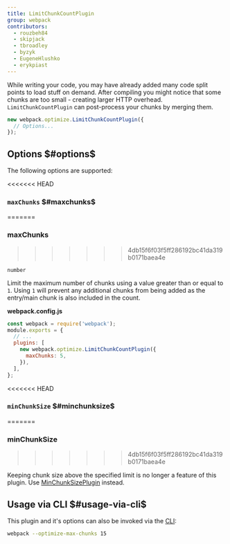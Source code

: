 ```yaml
---
title: LimitChunkCountPlugin
group: webpack
contributors:
  - rouzbeh84
  - skipjack
  - tbroadley
  - byzyk
  - EugeneHlushko
  - erykpiast
---
```


While writing your code, you may have already added many code split points to load stuff on demand. After compiling you might notice that some chunks are too small - creating larger HTTP overhead. `LimitChunkCountPlugin` can post-process your chunks by merging them.

```js
new webpack.optimize.LimitChunkCountPlugin({
  // Options...
});
```

## Options $#options$

The following options are supported:

<<<<<<< HEAD
### `maxChunks` $#maxchunks$
=======
### maxChunks
>>>>>>> 4db15f6f03f5ff286192bc41da319b0171baea4e

`number`

Limit the maximum number of chunks using a value greater than or equal to `1`. Using `1` will prevent any additional chunks from being added as the entry/main chunk is also included in the count.

**webpack.config.js**

```javascript
const webpack = require('webpack');
module.exports = {
  // ...
  plugins: [
    new webpack.optimize.LimitChunkCountPlugin({
      maxChunks: 5,
    }),
  ],
};
```

<<<<<<< HEAD
### `minChunkSize` $#minchunksize$
=======
### minChunkSize
>>>>>>> 4db15f6f03f5ff286192bc41da319b0171baea4e

Keeping chunk size above the specified limit is no longer a feature of this plugin. Use [MinChunkSizePlugin](/plugins/min-chunk-size-plugin) instead.

## Usage via CLI $#usage-via-cli$

This plugin and it's options can also be invoked via the [CLI](/api/cli/):

```bash
webpack --optimize-max-chunks 15
```
